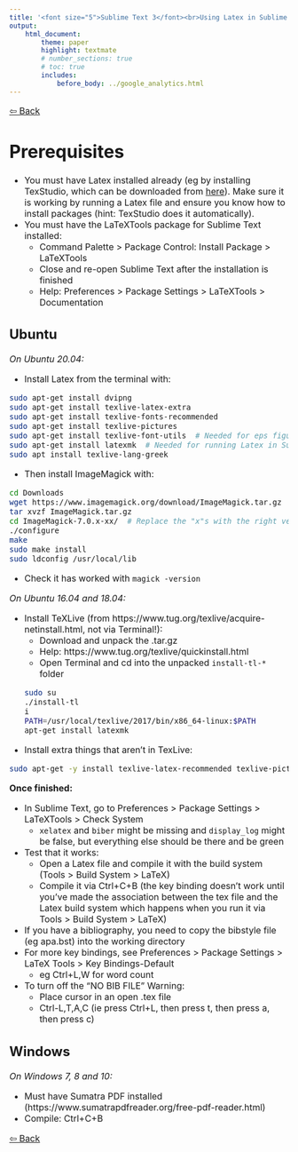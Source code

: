 ```yaml
---
title: '<font size="5">Sublime Text 3</font><br>Using Latex in Sublime Text'
output:
    html_document:
        theme: paper
        highlight: textmate
        # number_sections: true
        # toc: true
        includes:
            before_body: ../google_analytics.html
---
```


<font size="3">

[⇦ Back](../sublime_text.html)

Prerequisites {.tabset}
=============
- You must have Latex installed already (eg by installing TexStudio, which can be downloaded from [here](https://www.texstudio.org/)). Make sure it is working by running a Latex file and ensure you know how to install packages (hint: TexStudio does it automatically).
- You must have the LaTeXTools package for Sublime Text installed:
    - Command Palette > Package Control: Install Package > LaTeXTools
    - Close and re-open Sublime Text after the installation is finished
    - Help: Preferences > Package Settings > LaTeXTools > Documentation

Ubuntu
------

*On Ubuntu 20.04:*

- Install Latex from the terminal with:

```bash
sudo apt-get install dvipng
sudo apt-get install texlive-latex-extra
sudo apt-get install texlive-fonts-recommended
sudo apt-get install texlive-pictures
sudo apt-get install texlive-font-utils  # Needed for eps figures to work
sudo apt-get install latexmk  # Needed for running Latex in Sublime Text
sudo apt install texlive-lang-greek
```

- Then install ImageMagick with:

```bash
cd Downloads
wget https://www.imagemagick.org/download/ImageMagick.tar.gz
tar xvzf ImageMagick.tar.gz
cd ImageMagick-7.0.x-xx/  # Replace the "x"s with the right version numbers
./configure
make
sudo make install
sudo ldconfig /usr/local/lib
```

- Check it has worked with `magick -version`

*On Ubuntu 16.04 and 18.04:*

- Install TeXLive (from https://www.tug.org/texlive/acquire-netinstall.html, not via Terminal!):
    + Download and unpack the .tar.gz
    + Help: https://www.tug.org/texlive/quickinstall.html
    + Open Terminal and cd into the unpacked `install-tl-*` folder
    ```bash
    sudo su
    ./install-tl
    i
    PATH=/usr/local/texlive/2017/bin/x86_64-linux:$PATH
    apt-get install latexmk
    ```
- Install extra things that aren't in TexLive:
```bash
sudo apt-get -y install texlive-latex-recommended texlive-pictures texlive-latex-extra
```

**Once finished:**

- In Sublime Text, go to Preferences > Package Settings > LaTeXTools > Check System
    - `xelatex` and `biber` might be missing and `display_log` might be false, but everything else should be there and be green
- Test that it works:
    - Open a Latex file and compile it with the build system (Tools > Build System > LaTeX)
    - Compile it via Ctrl+C+B (the key binding doesn't work until you've made the association between the tex file and the Latex build system which happens when you run it via Tools > Build System > LaTeX)
- If you have a bibliography, you need to copy the bibstyle file (eg apa.bst) into the working directory
- For more key bindings, see Preferences > Package Settings > LaTeX Tools > Key Bindings-Default
    - eg Ctrl+L,W for word count
- To turn off the "NO BIB FILE" Warning:
    - Place cursor in an open .tex file
    - Ctrl-L,T,A,C (ie press Ctrl+L, then press t, then press a, then press c)

Windows
-------
*On Windows 7, 8 and 10:*

- Must have Sumatra PDF installed (https://www.sumatrapdfreader.org/free-pdf-reader.html)
- Compile: Ctrl+C+B

[⇦ Back](../sublime_text.html)

</font>
